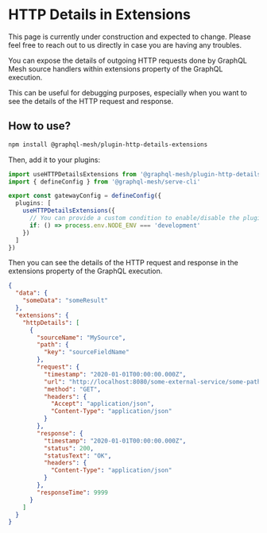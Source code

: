 
# HTTP Details in Extensions

<Callout>
  This page is currently under construction and expected to change. Please feel free to reach out to
  us directly in case you are having any troubles.
</Callout>

You can expose the details of outgoing HTTP requests done by GraphQL Mesh source handlers within
extensions property of the GraphQL execution.

This can be useful for debugging purposes, especially when you want to see the details of the HTTP
request and response.

## How to use?

```sh npm2yarn
npm install @graphql-mesh/plugin-http-details-extensions
```

Then, add it to your plugins:

```ts filename="mesh.config.ts"
import useHTTPDetailsExtensions from '@graphql-mesh/plugin-http-details-extensions'
import { defineConfig } from '@graphql-mesh/serve-cli'

export const gatewayConfig = defineConfig({
  plugins: [
    useHTTPDetailsExtensions({
      // You can provide a custom condition to enable/disable the plugin
      if: () => process.env.NODE_ENV === 'development'
    })
  ]
})
```

Then you can see the details of the HTTP request and response in the extensions property of the
GraphQL execution.

```json
{
  "data": {
    "someData": "someResult"
  },
  "extensions": {
    "httpDetails": [
      {
        "sourceName": "MySource",
        "path": {
          "key": "sourceFieldName"
        },
        "request": {
          "timestamp": "2020-01-01T00:00:00.000Z",
          "url": "http://localhost:8080/some-external-service/some-path",
          "method": "GET",
          "headers": {
            "Accept": "application/json",
            "Content-Type": "application/json"
          }
        },
        "response": {
          "timestamp": "2020-01-01T00:00:00.000Z",
          "status": 200,
          "statusText": "OK",
          "headers": {
            "Content-Type": "application/json"
          }
        },
        "responseTime": 9999
      }
    ]
  }
}
```
